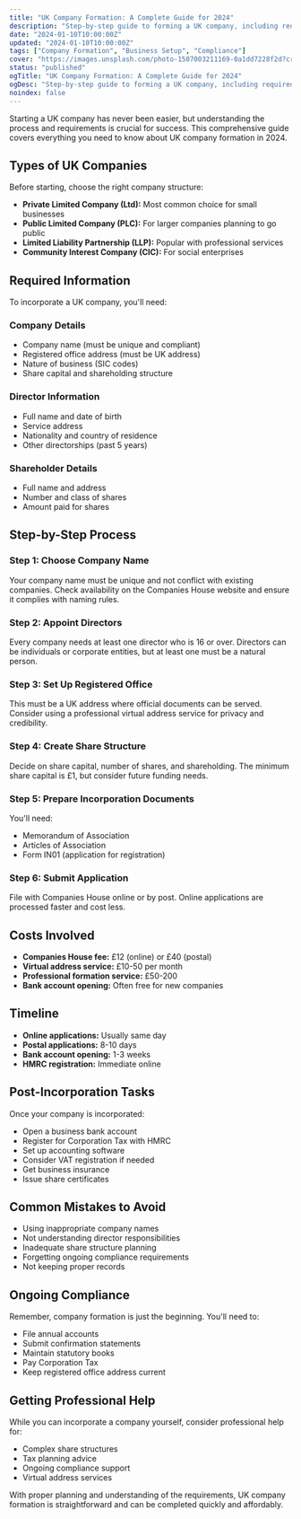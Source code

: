 ```yaml
---
title: "UK Company Formation: A Complete Guide for 2024"
description: "Step-by-step guide to forming a UK company, including required documents, costs, and timeline. Everything you need to know to get started."
date: "2024-01-10T10:00:00Z"
updated: "2024-01-10T10:00:00Z"
tags: ["Company Formation", "Business Setup", "Compliance"]
cover: "https://images.unsplash.com/photo-1507003211169-0a1dd7228f2d?crop=entropy&cs=tinysrgb&fit=max&fm=jpg&ixid=M3w3Nzg4Nzd8MHwxfHNlYXJjaHwxfHxidXNpbmVzcyUyMHBsYW5uaW5nJTIwaWxsdXN0cmF0aW9ufGVufDF8fHx8MTc1NzQxMTY1NXww&ixlib=rb-4.1.0&q=80&w=1080"
status: "published"
ogTitle: "UK Company Formation: A Complete Guide for 2024"
ogDesc: "Step-by-step guide to forming a UK company, including required documents, costs, and timeline. Everything you need to know to get started."
noindex: false
---
```


Starting a UK company has never been easier, but understanding the process and requirements is crucial for success. This comprehensive guide covers everything you need to know about UK company formation in 2024.

## Types of UK Companies

Before starting, choose the right company structure:

- **Private Limited Company (Ltd):** Most common choice for small businesses
- **Public Limited Company (PLC):** For larger companies planning to go public
- **Limited Liability Partnership (LLP):** Popular with professional services
- **Community Interest Company (CIC):** For social enterprises

## Required Information

To incorporate a UK company, you'll need:

### Company Details
- Company name (must be unique and compliant)
- Registered office address (must be UK address)
- Nature of business (SIC codes)
- Share capital and shareholding structure

### Director Information
- Full name and date of birth
- Service address
- Nationality and country of residence
- Other directorships (past 5 years)

### Shareholder Details
- Full name and address
- Number and class of shares
- Amount paid for shares

## Step-by-Step Process

### Step 1: Choose Company Name
Your company name must be unique and not conflict with existing companies. Check availability on the Companies House website and ensure it complies with naming rules.

### Step 2: Appoint Directors
Every company needs at least one director who is 16 or over. Directors can be individuals or corporate entities, but at least one must be a natural person.

### Step 3: Set Up Registered Office
This must be a UK address where official documents can be served. Consider using a professional virtual address service for privacy and credibility.

### Step 4: Create Share Structure
Decide on share capital, number of shares, and shareholding. The minimum share capital is £1, but consider future funding needs.

### Step 5: Prepare Incorporation Documents
You'll need:
- Memorandum of Association
- Articles of Association
- Form IN01 (application for registration)

### Step 6: Submit Application
File with Companies House online or by post. Online applications are processed faster and cost less.

## Costs Involved

- **Companies House fee:** £12 (online) or £40 (postal)
- **Virtual address service:** £10-50 per month
- **Professional formation service:** £50-200
- **Bank account opening:** Often free for new companies

## Timeline

- **Online applications:** Usually same day
- **Postal applications:** 8-10 days
- **Bank account opening:** 1-3 weeks
- **HMRC registration:** Immediate online

## Post-Incorporation Tasks

Once your company is incorporated:

- Open a business bank account
- Register for Corporation Tax with HMRC
- Set up accounting software
- Consider VAT registration if needed
- Get business insurance
- Issue share certificates

## Common Mistakes to Avoid

- Using inappropriate company names
- Not understanding director responsibilities
- Inadequate share structure planning
- Forgetting ongoing compliance requirements
- Not keeping proper records

## Ongoing Compliance

Remember, company formation is just the beginning. You'll need to:

- File annual accounts
- Submit confirmation statements
- Maintain statutory books
- Pay Corporation Tax
- Keep registered office address current

## Getting Professional Help

While you can incorporate a company yourself, consider professional help for:

- Complex share structures
- Tax planning advice
- Ongoing compliance support
- Virtual address services

With proper planning and understanding of the requirements, UK company formation is straightforward and can be completed quickly and affordably.
